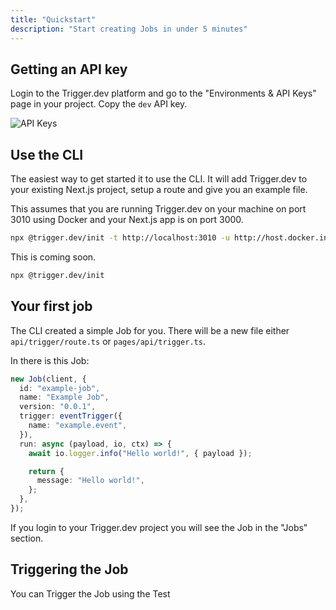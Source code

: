 ```yaml
---
title: "Quickstart"
description: "Start creating Jobs in under 5 minutes"
---
```


##

## Getting an API key

Login to the Trigger.dev platform and go to the "Environments & API Keys" page in your project. Copy the `dev` API key.

![API Keys](/images/api-keys.png)

## Use the CLI

The easiest way to get started it to use the CLI. It will add Trigger.dev to your existing Next.js project, setup a route and give you an example file.

<Tabs>
<Tab title="Trigger.dev self-hosted">
This assumes that you are running Trigger.dev on your machine on port 3010 using Docker and your Next.js app is on port 3000.

```bash
npx @trigger.dev/init -t http://localhost:3010 -u http://host.docker.internal:3000
```

</Tab>

<Tab title="Trigger.dev Cloud">

This is coming soon.

```bash
npx @trigger.dev/init
```

</Tab>

</Tabs>

## Your first job

The CLI created a simple Job for you. There will be a new file either `api/trigger/route.ts` or `pages/api/trigger.ts`.

In there is this Job:

```typescript
new Job(client, {
  id: "example-job",
  name: "Example Job",
  version: "0.0.1",
  trigger: eventTrigger({
    name: "example.event",
  }),
  run: async (payload, io, ctx) => {
    await io.logger.info("Hello world!", { payload });

    return {
      message: "Hello world!",
    };
  },
});
```

If you login to your Trigger.dev project you will see the Job in the "Jobs" section.

## Triggering the Job

You can Trigger the Job using the Test
